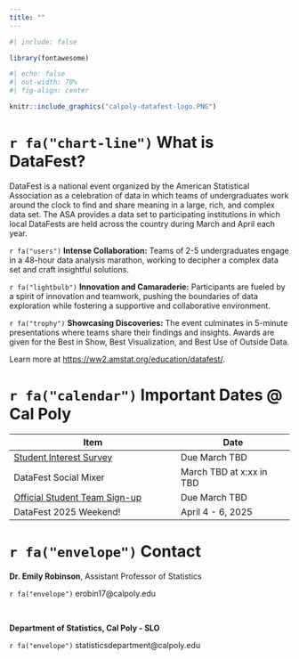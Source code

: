 ```yaml
---
title: ""
---
```


```r
#| include: false

library(fontawesome)
```

```r
#| echo: false
#| out-width: 70%
#| fig-align: center

knitr::include_graphics("calpoly-datafest-logo.PNG")
```

# `r fa("chart-line")` What is DataFest?

DataFest is a national event organized by the American Statistical Association as a celebration of data in which teams of undergraduates work around the clock to find and share meaning in a large, rich, and complex data set. The ASA provides a data set to participating institutions in which local DataFests are held across the country during March and April each year.

`r fa("users")` **Intense Collaboration:** Teams of 2-5 undergraduates engage in a 48-hour data analysis marathon, working to decipher a complex data set and craft insightful solutions.

`r fa("lightbulb")` **Innovation and Camaraderie:** Participants are fueled by a spirit of innovation and teamwork, pushing the boundaries of data exploration while fostering a supportive and collaborative environment.

`r fa("trophy")` **Showcasing Discoveries:** The event culminates in 5-minute presentations where teams share their findings and insights. Awards are given for the Best in Show, Best Visualization, and Best Use of Outside Data.

Learn more at <https://ww2.amstat.org/education/datafest/>.

# `r fa("calendar")` Important Dates \@ Cal Poly

| Item                          | Date                |
|-------------------------------|---------------------|
| [Student Interest Survey](https://forms.office.com/r/ru8MWjZfYL)       | Due March TBD        |
| DataFest Social Mixer         | March TBD at x:xx in TBD |
| [Official Student Team Sign-up](https://forms.office.com/r/Ktm0byzLqT) | Due March TBD        |
| DataFest 2025 Weekend!        | April 4 - 6, 2025 |

# `r fa("envelope")` Contact

**Dr. Emily Robinson**, Assistant Professor of Statistics

`r fa("envelope")` erobin17\@calpoly.edu

<br>

**Department of Statistics, Cal Poly - SLO**

`r fa("envelope")` statisticsdepartment\@calpoly.edu
